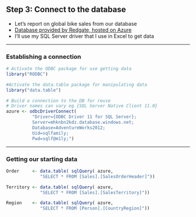 ## Step 3: Connect to the database

- Let's report on global bike sales from our database
- [Database provided by Redgate, hosted on Azure](http://bit.ly/1jrl7V6)
- I'll use my SQL Server driver that I use in Excel to get data

------

### Establishing a connection
```r
# Activate the ODBC package for use getting data
library("RODBC")

#Activate the data.table package for manipulating data
library("data.table")

# Build a connection to the DB for reuse
# Driver names can vary eg {SQL Server Native Client 11.0}
azure <- odbcDriverConnect(
          "Driver={ODBC Driver 11 for SQL Server};
          Server=mhknbn2kdz.database.windows.net;
          Database=AdventureWorks2012;
          Uid=sqlfamily;
          Pwd=sqlf@m1ly;")
```

------

### Getting our starting data
```r
Order     <- data.table( sqlQuery( azure, 
             "SELECT * FROM [Sales].[SalesOrderHeader]"))

Territory <- data.table( sqlQuery( azure, 
             "SELECT * FROM [Sales].[SalesTerritory]"))

Region    <- data.table( sqlQuery( azure, 
             "SELECT * FROM [Person].[CountryRegion]"))
```